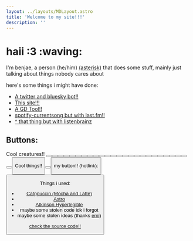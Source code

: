 ```yaml
---
layout: ../layouts/MDLayout.astro
title: 'Welcome to my site!!!'
description: ''
---
```


# haii :3 :waving:
I'm benjae, a person <span style="color: var(--peach)">(he/him)</span> [(asterisk)](https://pronouns.cc/@benjae) that does some stuff, mainly just talking about things nobody cares about

here's some things i might have done:

- [A twitter and bluesky bot!!](https://github.com/benjiae/fangame-takes-bot)
- [This site!!!](https://sillydomain.name)
- [A GD Tool!!](https://github.com/benjiae/gd-icon-swapper)
- [spotify-currentsong but with last.fm!!](https://github.com/benjiae/lastfm-currentsong)
- [^ that thing but with listenbrainz](https://codeberg.org/benjae/lb-currentsong)

## Buttons:

Cool creatures!!
<Button image="https://i.frizzbees.dev/lF4Cr7AY7xVk.png" href="https://frizzbees.dev" alt="frizzbees.dev"/>
<Button image="https://gra.phite.ro/badge.png" href="https://gra.phite.ro" alt="Alex"/>
<Button image="/assets/buttons/LunaBTN.png" href="https://lunakitpi.codeberg.page/" alt="lunakitpi"/>
<Button image="https://lunahd.neocities.org/assets/88x31/me.png" href="https://lunahd.neocities.org/" alt="miku"/>
<Button image="/assets/buttons/jadedesoto.png" href="https://jadedesoto.pages.gay" alt="Jade"/>
<Button image="/assets/buttons/sugar.gif" href="https://sugar.pages.gay/" alt="sugar's serene place"/>
<Button image="https://winter.entities.org.uk/buttons/self.png" href="https://winter.entities.org.uk" alt="winter :3"/>
<Button image="/assets/buttons/vocelia.gif" href="http://vocelia.fufufu.moe" alt="vocelia"/>
<Button image="/assets/buttons/catwithaclarinet.png" href="https://blog.catwithaclari.net" alt="ChloeCat"/>
<Button image="https://synth.download/assets/buttons/sneexy_cat.png" href="https://synth.download/" alt="sneexy" />
<Button image="/assets/buttons/kate.png" href="https://gayest.gay/" alt="kate is gay catgirl" />
<Button image="https://sophari.org/img/sophari.gif" href="https://sophari.org" alt="Sophari.org" />
<Button image="https://maxy.top/static/maxybutton.png" href="https://maxy.top" alt="max is eepy" />
<Button image="https://mystie.dev/st/img/mystie_btn.png" href="https://mystie.dev/" alt="mystie" />
<Button image="https://guigui.aerocity.site/88x31/guigui.png" href="https://guigui.aerocity.site" alt="#Guigui" />
<Button image="/assets/buttons/nyx.webp" href="https://nyx.fsky.io/" alt="Nyx" />
<Button image="/assets/buttons/latte.webp" href="https://lattemacchiato.dev/" alt="Latte" />
<Button image="https://sillyivy.nekoweb.org/button.gif" href="https://cosyivy.xyz/" alt="ivy" />
<Button image="https://ammienyami.com/images/buttons/custom/hatsusixty.gif" href="https://ammienyami.com" alt="Amy" />
<Button image="/assets/buttons/i1vy.png" href="https://i1vy.moe" alt="ivy" />
<Button image="https://girlthi.ng/~thermia/img/88x31/thermia.gif" href="https://girlthi.ng/~thermia/" alt="thermia's button" />
<Button image="/assets/buttons/0xPortal.gif" href="https://0xportal.dev" alt="0xPortal.dev" />
<Button image="https://trinkey.com/img/88x31.png" href="https://trinkey.com" alt="trinkey" />
<Button image="/assets/buttons/aquamarine.gif" href="https://aquamarine.gay" alt="Aqua's Aquarium" />
<Button image="/assets/buttons/microspinny.avif" href="https://microspinny.zip" alt='prototype oneshot right next to "Micro" in purple text with some dithering between the backgrounds of the two "sections" of the image' />
<Button image="https://jade-ish.nekoweb.org/88x31.gif" href="https://jade-ish.nekoweb.org" alt="Jade" />

Cool things!!
<Button image="https://nekoweb.org/assets/buttons/button11.gif" href="https://nekoweb.org" alt="Nekoweb, the net is for the cats" />
<Button image="/assets/buttons/akkowtf.png" href="https://akko.wtf" alt="Luna Nova" />

my button!! (hotlink):
<Button image="/assets/buttons/benjae.png" href="https://sillydomain.name" alt="benjae!!!" title="benjae!!!" />

Things i used:
- [Catppuccin (Mocha and Latte)](https://github.com/catppuccin)
- [Astro](https://astro.build/)
- [Atkinson Hyperlegible](https://www.brailleinstitute.org/freefont)
- maybe some stolen code idk i forgot
- maybe some stolen ideas (thanks [emi](https://garnix.dev))

[check the source code!!](https://github.com/benjiae/page)
